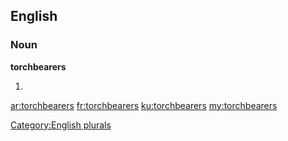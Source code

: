 ==English==

===Noun===
'''torchbearers'''

# {{plural of|torchbearer}}

[[Category:English plurals]]

[[ar:torchbearers]]
[[fr:torchbearers]]
[[ku:torchbearers]]
[[my:torchbearers]]